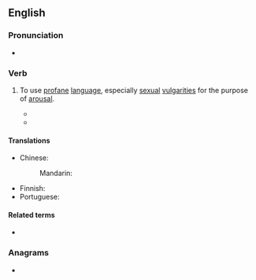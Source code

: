 ==English==

===Pronunciation===
* {{audio|en|En-au-talk dirty.ogg|Audio (AU)}}

===Verb===
{{en-verb|*}}

# {{lb|en|intransitive|idiomatic}} To use [[profane]] [[language]], especially [[sexual]] [[vulgarity|vulgarities]] for the purpose of [[arousal]].
#: {{ux|en|I love it when you '''talk dirty'''.}}
#* {{quote-song|en|title=Seedy Films|album=Non-Stop Erotic Cabaret|artist=Soft Cell|year=1981|passage=Meet me on Friday / Down, down, down in blue city / Got no address / Just a telephone number / Phone me tonight / And maybe we can '''talk dirty'''}}
#* {{quote-song|en|author={{w|Prince (musician)|Prince}}|title=Kiss|artist=Prince and the Revolution|album=Parade|year=1986|passage=You got to not '''talk dirty''', baby, if you wanna impress me / You can't be too flirty, mama, I know how to undress me}}

====Translations====
{{trans-top|use profane language for the purpose of arousal}}
* Chinese:
*: Mandarin: {{t-needed|cmn}}
{{trans-mid}}
* Finnish: {{t|fi|[[puhua]] [[tuhma|tuhmia]]}}
* Portuguese: {{t-needed|pt}}
{{trans-bottom}}

====Related terms====
* {{l|en|dirty talk}}

===Anagrams===
* {{anagrams|en|a=adiklrtty|dirty talk}}

{{topics|en|Talking|Sex}}